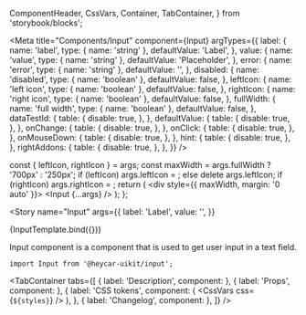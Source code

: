   ComponentHeader,
  CssVars,
  Container,
  TabContainer,
} from 'storybook/blocks';


<!-- Meta -->

<Meta
  title="Components/Input"
  component={Input}
  argTypes={{
    label: {
      name: 'label',
      type: { name: 'string' },
      defaultValue: 'Label',
    },
    value: {
      name: 'value',
      type: { name: 'string' },
      defaultValue: 'Placeholder',
    },
    error: {
      name: 'error',
      type: { name: 'string' },
      defaultValue: '',
    },
    disabled: {
      name: 'disabled',
      type: { name: 'boolean' },
      defaultValue: false,
    },
    leftIcon: {
      name: 'left icon',
      type: { name: 'boolean' },
      defaultValue: false,
    },
    rightIcon: {
      name: 'right icon',
      type: { name: 'boolean' },
      defaultValue: false,
    },
    fullWidth: {
      name: 'full width',
      type: { name: 'boolean' },
      defaultValue: false,
    },
    dataTestId: {
      table: {
        disable: true,
      },
    },
    defaultValue: {
      table: {
        disable: true,
      },
    },
    onChange: {
      table: {
        disable: true,
      },
    },
    onClick: {
      table: {
        disable: true,
      },
    },
    onMouseDown: {
      table: {
        disable: true,
      },
    },
    hint: {
      table: {
        disable: true,
      },
    },
    rightAddons: {
      table: {
        disable: true,
      },
    },
  }}
/>

  const { leftIcon, rightIcon } = args;
  const maxWidth = args.fullWidth ? '700px' : '250px';
  if (leftIcon) args.leftIcon = <Clock />;
  else delete args.leftIcon;
  if (rightIcon) args.rightIcon = <Calendar />;
  return (
    <div style={{ maxWidth, margin: '0 auto' }}>
      <Input {...args} />
    </div>
  );
};

<!-- Canvas -->

<Story
  name="Input"
  args={{
    label: 'Label',
    value: '',
  }}
>
  {InputTemplate.bind({})}
</Story>

<!-- Docs -->

<ComponentHeader
  name="Input"
  version={version}
  stage={3}
  design="https://www.figma.com/file/rrvkvQEoVTOHa7MzyKSaoz/OTP-Global-Design-System?node-id=1426%3A39722"
/>

Input component is a component that is used to get user input in a text field.

```tsx
import Input from '@heycar-uikit/input';
```

<TabContainer
  tabs={[
    { label: 'Description', component: <Description /> },
    { label: 'Props', component: <Props of={Input} /> },
    {
      label: 'CSS tokens',
      component: (
        <CssVars
          css={`
            ${styles}
          `}
        />
      ),
    },
    { label: 'Changelog', component: <Changelog /> },
  ]}
/>
